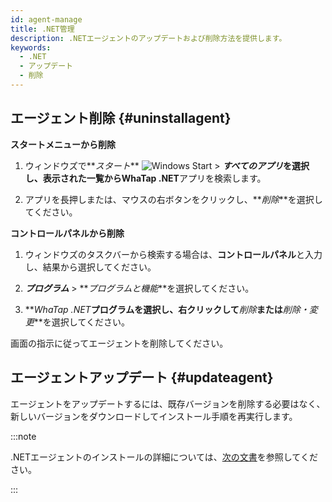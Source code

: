 ```yaml
---
id: agent-manage
title: .NET管理
description: .NETエージェントのアップデートおよび削除方法を提供します。
keywords:
  - .NET
  - アップデート
  - 削除
---
```


## エージェント削除 {#uninstallagent}

**スタートメニューから削除**

1. ウィンドウズで**_スタート_** ![Windows Start](/img/btn-windows.svg) > **_すべてのアプリ_**を選択し、表示された一覧から**WhaTap .NET**アプリを検索します。

2. アプリを長押しまたは、マウスの右ボタンをクリックし、**_削除_**を選択してください。

**コントロールパネルから削除**

1. ウィンドウズのタスクバーから検索する場合は、**コントロールパネル**と入力し、結果から選択してください。

2. **_プログラム_** > **_プログラムと機能_**を選択してください。

3. **_WhaTap .NET_**プログラムを選択し、右クリックして**_削除_**または**_削除・変更_**を選択してください。

画面の指示に従ってエージェントを削除してください。

## エージェントアップデート {#updateagent}

エージェントをアップデートするには、既存バージョンを削除する必要はなく、新しいバージョンをダウンロードしてインストール手順を再実行します。

:::note

.NETエージェントのインストールの詳細については、[次の文書](install-agent#install-agent)を参照してください。

:::
